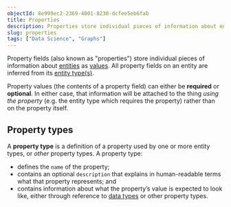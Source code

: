 ```yaml
---
objectId: 8e999ec2-2369-4001-8230-dcfee5eb6fab
title: Properties
description: Properties store individual pieces of information about entities. All property fields on an entity are inferred from its entity type(s).
slug: properties
tags: ["Data Science", "Graphs"]
---
```


Property fields (also known as "properties") store individual pieces of information about [entities](https://hash.ai/glossary/entities) as [values](https://hash.ai/glossary/values). All property fields on an entity are inferred from its [entity type(s)](https://hash.ai/glossary/entity-types).

Property values (the contents of a property field) can either be **required** or **optional**. In either case, that information will be attached to the thing _using the property_ (e.g. the entity type which requires the property) rather than on the property itself. 

## Property types

A **property type** is a definition of a property used by one or more entity types, or _other_ property types. A property type:

- defines the `name` of the property;
- contains an optional `description` that explains in human-readable terms what that property represents; and
- contains information about what the property’s value is expected to look like, either through reference to [data types](https://hash.ai/glossary/data-types) or other property types.
